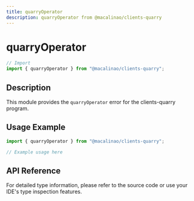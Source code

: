 ```yaml
---
title: quarryOperator
description: quarryOperator from @macalinao/clients-quarry
---
```


# quarryOperator

```typescript
// Import
import { quarryOperator } from "@macalinao/clients-quarry";
```

## Description

This module provides the `quarryOperator` error for the clients-quarry program.

## Usage Example

```typescript
import { quarryOperator } from "@macalinao/clients-quarry";

// Example usage here
```

## API Reference

For detailed type information, please refer to the source code or use your IDE's type inspection features.
